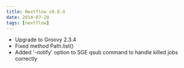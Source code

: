 ```yaml
---
title: Nextflow v0.8.4
date: 2014-07-20
tags: [nextflow]
---
```


- Upgrade to Groovy 2.3.4
- Fixed method Path.list()
- Added '-notify' option to SGE qsub command to handle killed jobs correctly
